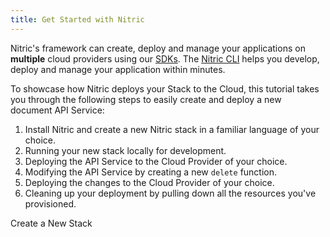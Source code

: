```yaml
---
title: Get Started with Nitric
---
```


Nitric's framework can create, deploy and manage your applications on **multiple** cloud providers using our [SDKs](/docs/reference/sdks).
The [Nitric CLI](/docs/reference/cli) helps you develop, deploy and manage your application within minutes.

To showcase how Nitric deploys your Stack to the Cloud, this tutorial takes you through the following steps to easily create and deploy a new document API Service:

1. Install Nitric and create a new Nitric stack in a familiar language of your choice.
2. Running your new stack locally for development.
3. Deploying the API Service to the Cloud Provider of your choice.
4. Modifying the API Service by creating a new `delete` function.
5. Deploying the changes to the Cloud Provider of your choice.
6. Cleaning up your deployment by pulling down all the resources you've provisioned.

<Box textAlign="center" mt={8}>
  <LinkButton
    variant="contained"
    href="/docs/getting-started/multi-cloud/create-stack"
  >
    Create a New Stack
  </LinkButton>
</Box>
